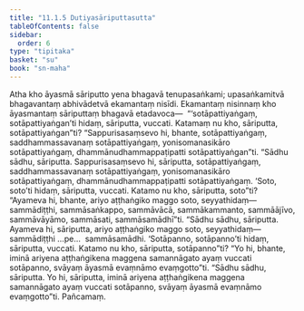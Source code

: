 ```yaml
---
title: "11.1.5 Dutiyasāriputtasutta"
tableOfContents: false
sidebar:
  order: 6
type: "tipitaka"
basket: "su"
book: "sn-maha"
---
```



<DynamicBreadcrumb />

<Division number="1001" book="sn-maha">

<Paragraph number="1808" book="sn-maha">
Atha kho āyasmā sāriputto yena bhagavā tenupasaṅkami; upasaṅkamitvā bhagavantaṃ abhivādetvā ekamantaṃ nisīdi. Ekamantaṃ nisinnaṃ kho āyasmantaṃ sāriputtaṃ bhagavā etadavoca—  “‘sotāpattiyaṅgaṃ, sotāpattiyaṅgan’ti hidaṃ, sāriputta, vuccati. Katamaṃ nu kho, sāriputta, sotāpattiyaṅgan”ti? “Sappurisasaṃsevo hi, bhante, sotāpattiyaṅgaṃ, saddhammassavanaṃ sotāpattiyaṅgaṃ, yonisomanasikāro sotāpattiyaṅgaṃ, dhammānudhammappaṭipatti sotāpattiyaṅgan”ti. “Sādhu sādhu, sāriputta. Sappurisasaṃsevo hi, sāriputta, sotāpattiyaṅgaṃ, saddhammassavanaṃ sotāpattiyaṅgaṃ, yonisomanasikāro sotāpattiyaṅgaṃ, dhammānudhammappaṭipatti sotāpattiyaṅgaṃ.
</Paragraph>

<Paragraph number="1809" book="sn-maha">
‘Soto, soto’ti hidaṃ, sāriputta, vuccati. Katamo nu kho, sāriputta, soto”ti? “Ayameva hi, bhante, ariyo aṭṭhaṅgiko maggo soto, seyyathidaṃ—  sammādiṭṭhi, sammāsaṅkappo, sammāvācā, sammākammanto, sammāājīvo, sammāvāyāmo, sammāsati, sammāsamādhī”ti. “Sādhu sādhu, sāriputta. Ayameva hi, sāriputta, ariyo aṭṭhaṅgiko maggo soto, seyyathidaṃ—  sammādiṭṭhi …pe…  sammāsamādhi.
</Paragraph>

<Paragraph number="1810" book="sn-maha">
‘Sotāpanno, sotāpanno’ti hidaṃ, sāriputta, vuccati. Katamo nu kho, sāriputta, sotāpanno”ti? “Yo hi, bhante, iminā ariyena aṭṭhaṅgikena maggena samannāgato ayaṃ vuccati sotāpanno, svāyaṃ āyasmā evaṃnāmo evaṃgotto”ti. “Sādhu sādhu, sāriputta. Yo hi, sāriputta, iminā ariyena aṭṭhaṅgikena maggena samannāgato ayaṃ vuccati sotāpanno, svāyaṃ āyasmā evaṃnāmo evaṃgotto”ti.

</Paragraph>
</Division>

<Paragraph number="1811" type="center" book="sn-maha">
Pañcamaṃ.
</Paragraph>